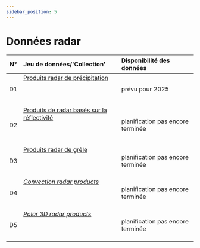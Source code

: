 ```yaml
---
sidebar_position: 5
---
```


# Données radar

| N°     | Jeu de données/'Collection' | Disponibilité des données |
|:------:|:---------|:---------|
| D1 | [Produits radar de précipitation](/d-radar-data/d1-precipitation-radar-products) <br></br>  <br></br> | prévu pour 2025 |
| D2 | [Produits de radar basés sur la réflectivité](/d-radar-data/d2-reflectivity-based-radar-products) <br></br>  <br></br> | planification pas encore terminée |
| D3 | [Produits radar de grêle](/d-radar-data/d3-hail-radar-products) <br></br>  <br></br> | planification pas encore terminée |
| D4 | [*Convection radar products*](/d-radar-data/d4-convection-radar-products) <br></br>  <br></br> | planification pas encore terminée |
| D5 | [*Polar 3D radar products*](/d-radar-data/d5-polar-3d-radar-products) <br></br>  <br></br> | planification pas encore terminée |
